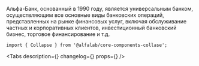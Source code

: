 


<Meta
    title='Компоненты/Collapse'
    component={Collapse}
/>

<!-- Canvas -->

<Story name='Collapse'>
    <Collapse
        collapsedLabel='Подробнее'
        expandedLabel='Скрыть'
        isExpanded={ true }
    >
        Альфа-Банк, основанный в 1990 году, является универсальным банком,
        осуществляющим все основные виды банковских операций, представленных
        на рынке финансовых услуг, включая обслуживание частных и корпоративных
        клиентов, инвестиционный банковский бизнес, торговое финансирование и т.д.
    </Collapse>
</Story>

<!-- Docs -->

<ComponentHeader
    name='Collapse'
    version={version}
    package='@alfalab/core-components-collapse'
    stage={1}
/>

```tsx
import { Collapse } from '@alfalab/core-components-collase';
```

<Tabs
    description={<Description />}
    changelog={<Changelog />}
    props={<Props of={Collapse} />}
/>
